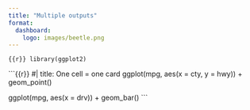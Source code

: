 ```yaml
---
title: "Multiple outputs"
format: 
  dashboard:
    logo: images/beetle.png
---
```


```{{r}}
library(ggplot2)
```

```{{r}}
#| title: One cell = one card
ggplot(mpg, aes(x = cty, y = hwy)) +
  geom_point()

ggplot(mpg, aes(x = drv)) +
  geom_bar()
```
